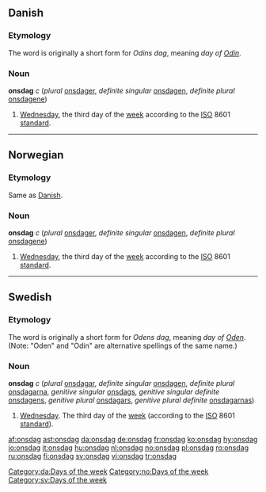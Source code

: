 ==Danish==
===Etymology===
The word is originally a short form for ''Odins dag'', meaning ''day of [[w:Odin|Odin]]''.
===Noun===
'''onsdag''' ''c'' (''plural'' [[onsdager]], ''definite singular'' [[onsdagen]], ''definite plural'' [[onsdagene]])
#[[Wednesday]], the third day of the [[week]] according to the [[ISO]] 8601 [[standard]].

[[Category:da:Days of the week]]

----

==Norwegian==
===Etymology===
Same as [[#Danish|Danish]].

===Noun===
'''onsdag''' ''c'' (''plural'' [[onsdager]], ''definite singular'' [[onsdagen]], ''definite plural'' [[onsdagene]])
#[[Wednesday]], the third day of the [[week]] according to the [[ISO]] 8601 [[standard]].

[[Category:no:Days of the week]]

----

==Swedish==
===Etymology===
The word is originally a short form for ''Odens dag'', meaning ''day of [[w:Odin|Oden]]''. (Note: "Oden" and "Odin" are alternative spellings of the same name.)
===Noun===
'''onsdag''' ''c'' (''plural'' [[onsdagar]], ''definite singular'' [[onsdagen]], ''definite plural'' [[onsdagarna]], ''genitive singular'' [[onsdags]], ''genitive singular definite'' [[onsdagens]], ''genitive plural'' [[onsdagars]], ''genitive plural definite'' [[onsdagarnas]])

# [[Wednesday]]. The third day of the [[week]] (according to the [[ISO]] 8601 [[standard]]).

[[Category:sv:Days of the week]]

[[af:onsdag]]
[[ast:onsdag]]
[[da:onsdag]]
[[de:onsdag]]
[[fr:onsdag]]
[[ko:onsdag]]
[[hy:onsdag]]
[[io:onsdag]]
[[it:onsdag]]
[[hu:onsdag]]
[[nl:onsdag]]
[[no:onsdag]]
[[pl:onsdag]]
[[ro:onsdag]]
[[ru:onsdag]]
[[fi:onsdag]]
[[sv:onsdag]]
[[vi:onsdag]]
[[tr:onsdag]]